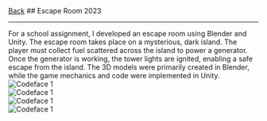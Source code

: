 
<div className="heading">
  <a className="back" href="/"><LeftArrow />Back</a>
  ## Escape Room
  <span>2023</span>
</div>

<hr />
For a school assignment, I developed an escape room using Blender and Unity. The escape room takes place on a mysterious, dark island. The player must collect fuel scattered across the island to power a generator. Once the generator is working, the tower lights are ignited, enabling a safe escape from the island. The 3D models were primarily created in Blender, while the game mechanics and code were implemented in Unity.

<div style={{ maxWidth: '800px', margin: '0 auto', marginBottom: '20px' }}>
  <Image
    src="/images/escape5.png"
    alt="Codeface 1"
    layout="responsive"
    width={600}
    height={400}
  />
</div>
<div style={{ maxWidth: '800px', margin: '0 auto', marginBottom: '20px' }}>
  <Image
    src="/images/escape2.png"
    alt="Codeface 1"
    layout="responsive"
    width={600}
    height={400}
  />
</div>
<div style={{ maxWidth: '800px', margin: '0 auto', marginBottom: '20px' }}>
  <Image
    src="/images/escape4.png"
    alt="Codeface 1"
    layout="responsive"
    width={600}
    height={500}
  />
</div>
<div style={{ maxWidth: '800px', margin: '0 auto', marginBottom: '20px' }}>
  <Image
    src="/images/escape1.png"
    alt="Codeface 1"
     layout="responsive"
     width={600}
     height={400}
  />
</div>